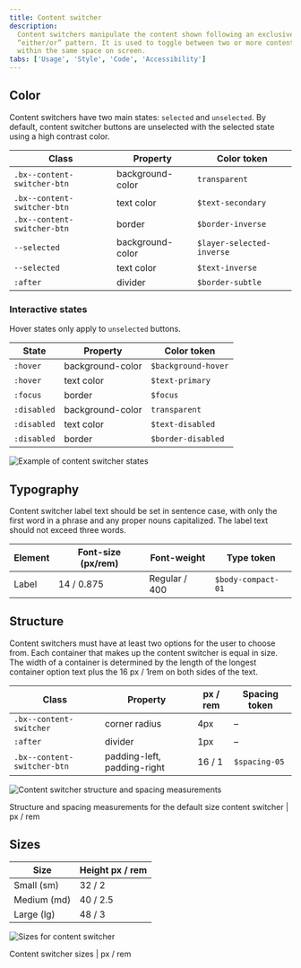 ```yaml
---
title: Content switcher
description:
  Content switchers manipulate the content shown following an exclusive or
  “either/or” pattern. It is used to toggle between two or more content sections
  within the same space on screen.
tabs: ['Usage', 'Style', 'Code', 'Accessibility']
---
```


## Color

Content switchers have two main states: `selected` and `unselected`. By default,
content switcher buttons are unselected with the selected state using a high
contrast color.

| Class                       | Property         | Color token               |
| --------------------------- | ---------------- | ------------------------- |
| `.bx--content-switcher-btn` | background-color | `transparent`             |
| `.bx--content-switcher-btn` | text color       | `$text-secondary`         |
| `.bx--content-switcher-btn` | border           | `$border-inverse`         |
| `--selected`                | background-color | `$layer-selected-inverse` |
| `--selected`                | text color       | `$text-inverse`           |
| `:after`                    | divider          | `$border-subtle`          |

### Interactive states

Hover states only apply to `unselected` buttons.

| State       | Property         | Color token         |
| ----------- | ---------------- | ------------------- |
| `:hover`    | background-color | `$background-hover` |
| `:hover`    | text color       | `$text-primary`     |
| `:focus`    | border           | `$focus`            |
| `:disabled` | background-color | `transparent`       |
| `:disabled` | text color       | `$text-disabled`    |
| `:disabled` | border           | `$border-disabled`  |

<Row>
<Column colLg={8}>

![Example of content switcher states](images/content-switcher-style-color.png)

</Column>
</Row>

## Typography

Content switcher label text should be set in sentence case, with only the first
word in a phrase and any proper nouns capitalized. The label text should not
exceed three words.

| Element | Font-size (px/rem) | Font-weight   | Type token         |
| ------- | ------------------ | ------------- | ------------------ |
| Label   | 14 / 0.875         | Regular / 400 | `$body-compact-01` |

## Structure

Content switchers must have at least two options for the user to choose from.
Each container that makes up the content switcher is equal in size. The width of
a container is determined by the length of the longest container option text
plus the 16 px / 1rem on both sides of the text.

| Class                       | Property                    | px / rem | Spacing token |
| --------------------------- | --------------------------- | -------- | ------------- |
| `.bx--content-switcher`     | corner radius               | 4px      | –             |
| `:after`                    | divider                     | 1px      | –             |
| `.bx--content-switcher-btn` | padding-left, padding-right | 16 / 1   | `$spacing-05` |

<div className="image--fixed">

![Content switcher structure and spacing measurements](images/content-switcher-style-1.png)

</div>

<Caption>
  Structure and spacing measurements for the default size content switcher | px
  / rem
</Caption>

## Sizes

| Size        | Height px / rem |
| ----------- | --------------- |
| Small (sm)  | 32 / 2          |
| Medium (md) | 40 / 2.5        |
| Large (lg)  | 48 / 3          |

<div className="image--fixed">

![Sizes for content switcher](images/content-switcher-style-size.png)

</div>

<Caption>Content switcher sizes | px / rem</Caption>
